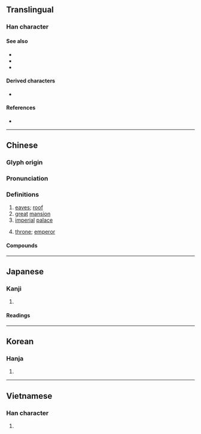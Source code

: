 {{character info}}
==Translingual==

===Han character===
{{Han char|rn=40|rad=宀|as=07|sn=10|four=30232|canj=JMMV|ids=⿱宀辰}}

====See also====
* {{zh-l|宫}}
* {{zh-l|殿}}
* {{zh-l|闕}}

====Derived characters====
* {{l|mul|[[𫽴]]}}

====References====
* {{Han ref|kx=0287.020|dkj=07171|dj=0567.020|hdz=20930.140|uh=5BB8|ud=23480|bh=AE66|bd=44646}}

----

==Chinese==
{{zh-forms}}

===Glyph origin===
{{Han etym}}

===Pronunciation===
{{zh-pron
|m=chén
|c=san4
|mn=sîn
|mn-t=sing5/sêng5
|mn-t_note=sêng5 - Jieyang
|w=3zen
|mc=y
|oc=y
|cat=n
}}

===Definitions===
{{zh-hanzi}}

# [[eaves]]; [[roof]]
# [[great]] [[mansion]]
# [[imperial]] [[palace]]
# {{lb|zh|by extension}} [[throne]]; [[emperor]]

====Compounds====
{{zh-der|宸遊|宸旒|宸居|宸妃|宸垣|宸算|宸襟|宸筆|宸謨|宸聰|宸翰|宸眷|宸極|宸宇|宸斷|宸鑒|宸衷|楓宸|紫宸}}

----

==Japanese==

===Kanji===
{{ja-kanji|grade=|rs=宀07}}

# {{rfdef|ja|sort=宀07}}

====Readings====
{{ja-readings
|on=しん
|kun=のき-
}}

----

==Korean==

===Hanja===
{{ko-hanja|hangeul=[[신]]|rv=sin|mr=sin}}

# {{rfdef|ko|sort=宀07}}

----

==Vietnamese==

===Han character===
{{vi-readings|reading=thần|rs=宀07}}

# {{rfdef|vi|sort=宀07}}